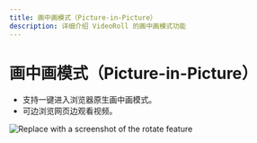 ```yaml
---
title: 画中画模式（Picture-in-Picture）
description: 详细介绍 VideoRoll 的画中画模式功能
---
```


# 画中画模式（Picture-in-Picture）

- 支持一键进入浏览器原生画中画模式。
- 可边浏览网页边观看视频。

![Replace with a screenshot of the rotate feature](../../assets/image/video.png)